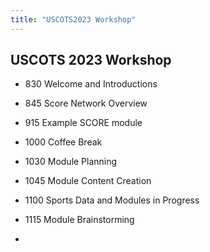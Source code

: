 ```yaml
---
title: "USCOTS2023 Workshop"
---
```


## USCOTS 2023 Workshop

* 830  	Welcome and Introductions

* 845 	Score Network Overview  

* 915 	Example SCORE module 

* 1000  Coffee Break

* 1030 	Module Planning

* 1045  Module Content Creation 

* 1100  Sports Data and Modules in Progress

* 1115  Module Brainstorming

* 





